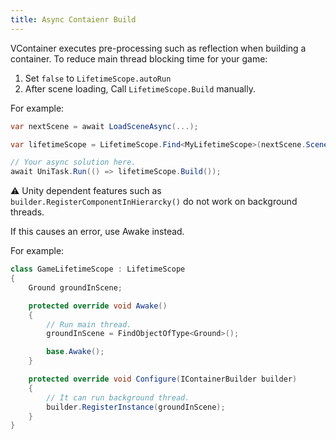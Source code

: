 ```yaml
---
title: Async Contaienr Build
---
```


VContainer executes pre-processing such as reflection when building a container.
To reduce main thread blocking time for your game:

1. Set `false` to `LifetimeScope.autoRun`
2. After scene loading, Call `LifetimeScope.Build` manually.

For example:

```csharp
var nextScene = await LoadSceneAsync(...);

var lifetimeScope = LifetimeScope.Find<MyLifetimeScope>(nextScene.Scene);

// Your async solution here.
await UniTask.Run(() => lifetimeScope.Build());
```

:warning: Unity dependent features such as `builder.RegisterComponentInHierarcky()` do not work on background threads.

If this causes an error, use Awake instead.

For example:

```csharp
class GameLifetimeScope : LifetimeScope
{
    Ground groundInScene;

    protected override void Awake()
    {
        // Run main thread.
        groundInScene = FindObjectOfType<Ground>();

        base.Awake();
    }

    protected override void Configure(IContainerBuilder builder)
    {
        // It can run background thread.
        builder.RegisterInstance(groundInScene);
    }
}
```
